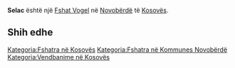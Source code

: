 {{Fshat në Kosovës
 | Emri                = Selac
| sqi_N_name = Selac
| sqi_N_FULL_NAME_RO = Selac
| sqi_N_FULL_NAME_ND_RO = Selac
| sqi_N_SORT_NAME_RG = SELAC
| sqi_N_FULL_NAME_RG = Selac
| sqi_N_FULL_NAME_ND_RG = Selac
| srp_N_name = Seljance
| srp_N_FULL_NAME_RO = Seljance
| srp_N_FULL_NAME_ND_RO = Seljance
| srp_N_SORT_NAME_RG = SELJANCE
| srp_N_FULL_NAME_RG = Seljance
| srp_N_FULL_NAME_ND_RG = Seljance
| srp_NS_name = Сељанце
| srp_NS_FULL_NAME_RO = Сељанце
| srp_NS_FULL_NAME_ND_RO = Сељанце
| srp_NS_SORT_NAME_RG = СЕЉАНЦЕ
| srp_NS_FULL_NAME_RG = Сељанце
| srp_NS_FULL_NAME_ND_RG = Сељанце

 | Emri (Rasa dhanore) = 
 | Figura              = 
 | Shteti              = Kosovo
 | Komuna              = Novobërdë
 | Kodi postar         = 
 | Sipërfaqja          = 

 | Popullsia           = 

 | Regj. i popullsisë  = 
 | Dend. e popullsisë  = 
 | Faqja zyrtare       = 
 <!--- Koordinatat ----> 
 | Gjerësia            = 43.000833
 | Gjatësia            = 20.948056
 | Lartësia            = 
}}
'''Selac''' është një [[Fshat Vogel]] në [[Novobërdë]] të [[Kosovës]].

<!-- == Gjeografia == -->
<!-- == Historia == -->
<!-- == Demografia == -->
== Shih edhe ==
{{Komuna Novobërdë}}
{{Kosovo-Administrata-Cung}}

[[Kategoria:Fshatra në Kosovës]]
[[Kategoria:Fshatra në Kommunes Novobërdë]]
[[Kategoria:Vendbanime në Kosovës]]